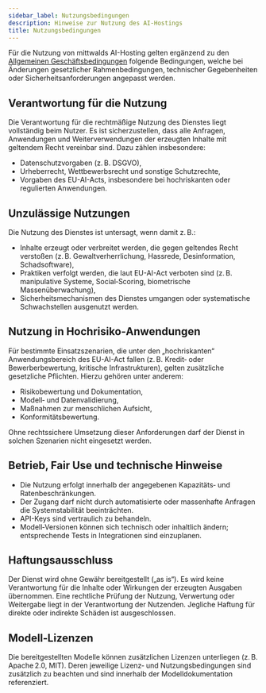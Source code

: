 ```yaml
---
sidebar_label: Nutzungsbedingungen
description: Hinweise zur Nutzung des AI-Hostings
title: Nutzungsbedingungen
---
```


Für die Nutzung von mittwalds AI-Hosting gelten ergänzend zu den [Allgemeinen Geschäftsbedingungen](https://www.mittwald.de/agb) folgende Bedingungen, welche bei Änderungen gesetzlicher Rahmenbedingungen, technischer Gegebenheiten oder Sicherheitsanforderungen angepasst werden.

## Verantwortung für die Nutzung

Die Verantwortung für die rechtmäßige Nutzung des Dienstes liegt vollständig beim Nutzer. Es ist sicherzustellen, dass alle Anfragen, Anwendungen und Weiterverwendungen der erzeugten Inhalte mit geltendem Recht vereinbar sind. Dazu zählen insbesondere:

- Datenschutzvorgaben (z. B. DSGVO),
- Urheberrecht, Wettbewerbsrecht und sonstige Schutzrechte,
- Vorgaben des EU-AI-Acts, insbesondere bei hochriskanten oder regulierten Anwendungen.

## Unzulässige Nutzungen

Die Nutzung des Dienstes ist untersagt, wenn damit z. B.:

- Inhalte erzeugt oder verbreitet werden, die gegen geltendes Recht verstoßen (z. B. Gewaltverherrlichung, Hassrede, Desinformation, Schadsoftware),
- Praktiken verfolgt werden, die laut EU-AI-Act verboten sind (z. B. manipulative Systeme, Social‑Scoring, biometrische Massenüberwachung),
- Sicherheitsmechanismen des Dienstes umgangen oder systematische Schwachstellen ausgenutzt werden.

## Nutzung in Hochrisiko‑Anwendungen

Für bestimmte Einsatzszenarien, die unter den „hochriskanten“ Anwendungsbereich des EU-AI-Act fallen (z. B. Kredit‑ oder Bewerberbewertung, kritische Infrastrukturen), gelten zusätzliche gesetzliche Pflichten. Hierzu gehören unter anderem:

- Risikobewertung und Dokumentation,
- Modell‑ und Datenvalidierung,
- Maßnahmen zur menschlichen Aufsicht,
- Konformitätsbewertung.

Ohne rechtssichere Umsetzung dieser Anforderungen darf der Dienst in solchen Szenarien nicht eingesetzt werden.

## Betrieb, Fair Use und technische Hinweise

- Die Nutzung erfolgt innerhalb der angegebenen Kapazitäts‑ und Ratenbeschränkungen.
- Der Zugang darf nicht durch automatisierte oder massenhafte Anfragen die Systemstabilität beeinträchten.
- API-Keys sind vertraulich zu behandeln.
- Modell‑Versionen können sich technisch oder inhaltlich ändern; entsprechende Tests in Integrationen sind einzuplanen.

## Haftungsausschluss

Der Dienst wird ohne Gewähr bereitgestellt („as is“). Es wird keine Verantwortung für die Inhalte oder Wirkungen der erzeugten Ausgaben übernommen. Eine rechtliche Prüfung der Nutzung, Verwertung oder Weitergabe liegt in der Verantwortung der Nutzenden. Jegliche Haftung für direkte oder indirekte Schäden ist ausgeschlossen.

## Modell‑Lizenzen

Die bereitgestellten Modelle können zusätzlichen Lizenzen unterliegen (z. B. Apache 2.0, MIT). Deren jeweilige Lizenz‑ und Nutzungsbedingungen sind zusätzlich zu beachten und sind innerhalb der Modelldokumentation referenziert.
